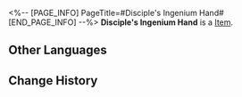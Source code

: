 <%-- [PAGE_INFO]
PageTitle=#Disciple's Ingenium Hand#
[END_PAGE_INFO] --%>
{{Item Infobox
|id          = 51132
|image       = Item Disciple's Ingenium Hand.png
|type        = 
|invCategory = Relics
|rarity      = 4
|effect      = 
|description = An ingenium prosthetic limb made specifically for long-life species. Requires no invasive procedure to use.
|source1     = [[Cavern of Corrosion: Alchemy Commission]]
}}
'''Disciple's Ingenium Hand''' is a [[Item]].

==Other Languages==
{{Other Languages
|en   = Disciple's Ingenium Hand
|zhs  = 莳者的机巧木手
|zht  = 蒔者的機巧木手
|ja   = 蒔者の機巧義手
|ko   = 제자의 기교 의수
|es   = Brazo ortopédico de la discípula
|fr   = Ingéniosité manuelle de Disciple
|ru   = Технологичная рука ученика
|th   = Disciple's Ingenium Hand
|vi   = Tay Robot Của Môn Đồ
|de   = Mechanische Hand der Jüngerin
|id   = Disciple's Ingenium Hand
|pt   = Mão de Engenho da Discípula
}}

==Change History==
{{Change History|2.0}}